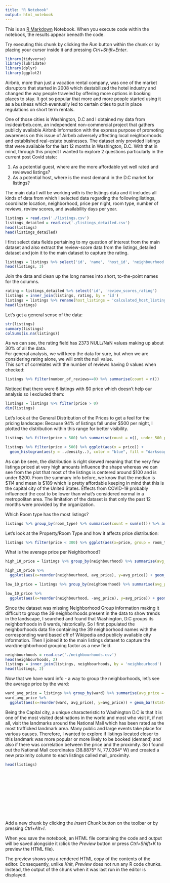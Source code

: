 ```yaml
---
title: "R Notebook"
output: html_notebook
---
```


This is an [R Markdown](http://rmarkdown.rstudio.com) Notebook. When you execute code within the notebook, the results appear beneath the code. 

Try executing this chunk by clicking the *Run* button within the chunk or by placing your cursor inside it and pressing *Ctrl+Shift+Enter*. 

```r
library(tidyverse)
library(lubridate)
library(dplyr)
library(ggplot2)
```
Airbnb, more than just a vacation rental company, was one of the market disruptors that started in 2008 which destabilized the hotel industry and changed the way people traveled by offering more options in booking places to stay.  It got so popular that more and more people started using it as a business which eventually led to certain cities to put in place regulations on short term rentals.  

One of those cities is Washington, D.C and I obtained my data from insideairbnb.com, an independent non-commercial project that gathers publicly available Airbnb information with the express purpose of promoting awareness on this issue of Airbnb adversely affecting local neighborhoods and established real-estate businesses.  The dataset only provided listings that were available for the last 12 months in Washington, D.C.  With that in mind, through this project I wanted to explore 2 questions particularly in the current post Covid state:

1) As a potential guest, where are the more affordable yet well rated and reviewed listings? 
2) As a potential host, where is the most demand in the D.C market for listings? 

The main data I will be working with is the listings data and it includes all kinds of data from which I selected data regarding the following:listings, coordinate location, neighborhood, price per night, room type, number of reviews, review scores, and availability days per year.

```r
listings = read.csv('./listings.csv')
listings_detailed = read.csv('./listings_detailed.csv')
head(listings)
head(listings_detailed)

```
I first select data fields pertaining to my question of interest from the main dataset and also extract the review-score data from the listings_detailed dataset and join it to the main dataset to capture the rating. 
```r
listings = listings %>% select('id', 'name', 'host_id', 'neighbourhood', 'latitude', 'longitude', 'room_type', 'price', 'number_of_reviews', 'calculated_host_listings_count', 'availability_365') 
head(listings, 3)
```   
Join the data and clean up the long names into short, to-the-point names for the columns.  
```r
rating = listings_detailed %>% select('id', 'review_scores_rating')
listings = inner_join(listings, rating, by = 'id')
listings = listings %>% rename(host_listings = 'calculated_host_listings_count', availability = 'availability_365', rating = 'review_scores_rating')
head(listings)
```

Let's get a general sense of the data:
```r
str(listings)
summary(listings)
colSums(is.na(listings))
```
As we can see, the rating field has 2373 NULL/NaN values making up about 30% of all the data.  
For general analysis, we will keep the data for sure, but when we are considering rating alone, we will omit the null value.  
This sort of correlates with the number of reviews having 0 values when checked: 

```r
listings %>% filter(number_of_reviews==0) %>% summarise(count = n())
```
Noticed that there were 6 listings with $0 price which doesn't help our analysis so I excluded them: 
```r
listings = listings %>% filter(price > 0)
dim(listings)
```

Let's look at the General Distribution of the Prices to get a feel for the pricing landscape:
Because 94% of listings fall under $500 per night, I plotted the distribution within this range for better visibility. 

```r
listings %>% filter(price < 500) %>% summarise(count = n(), under_500_pct = count/length(listings$price)*100) 
```


```r
listings %>% filter(price < 500) %>% ggplot(aes(x = price)) +
  geom_histogram(aes(y = ..density..), color = "blue", fill = "darkseagreen3") + geom_density(alpha = .2, fill="chartreuse") + xlab('Price ($)') + ylab('Density') + ggtitle('Price Distribution') + theme_bw() 
```
As can be seen, the distribution is right skewed meaning that the very few listings priced at very high amounts influence the shape whereas we can see from the plot that most of the listings is centered around $100 and is under $200.  From the summary info before, we know that the median is $114 and mean is $189 which is pretty affordable keeping in mind that this is the capital city of the United States.  Effects from COVID-19 probably influenced the cost to be lower than what's considered normal in a metropolitan area.  The limitation of the dataset is that only the past 12 months were provided by the organization.  


Which Room type has the most listings? 
```r
listings %>% group_by(room_type) %>% summarise(count = sum(n())) %>% arrange(desc(count)) %>% ggplot(aes(x=reorder(room_type, -count), y=count)) + geom_bar(stat='identity', color = 'lightcoral', fill = 'lightcoral') + ylab('# of Listings') + xlab('Room Type') + ggtitle('72% of Listings are Entire Home/Apt') + theme_bw() 
```


Let's look at the Property/Room Type and how it affects price distribution:  

```r
listings %>% filter(price < 300) %>% ggplot(aes(x=price, group = room_type, fill=room_type)) + geom_density(adjust = 1.5, alpha =.4) + xlab('Price ($)') + ylab('% of Total') + ggtitle('Price Density by Room Type') + theme_bw() 
```

What is the average price per Neighborhood?  

```r
high_10_price = listings %>% group_by(neighbourhood) %>% summarise(avg_price = mean(price)) %>% arrange(desc(avg_price)) %>% top_n(10)

high_10_price %>%
  ggplot(aes(x=reorder(neighbourhood, avg_price), y=avg_price)) + geom_bar(stat='identity', color = 'palegreen3', fill = 'palegreen3') + coord_flip() + geom_text(aes(label= round(avg_price)), nudge_y=-50, color='black') + ylab('Avg price ($)') + xlab('Neighborhood') + ggtitle('Highest Avg. Price by Neighborhood') + theme_bw() + theme(text=element_text(size = 8))

```


```r
low_10_price = listings %>% group_by(neighbourhood) %>% summarise(avg_price = mean(price)) %>% slice_min(avg_price, n =10)

low_10_price %>%
  ggplot(aes(x=reorder(neighbourhood, -avg_price), y=avg_price)) + geom_bar(stat='identity', color = 'palegreen3', fill = 'palegreen3') + scale_y_continuous(limits = c(0, 200)) + coord_flip() + geom_text(aes(label= round(avg_price)), nudge_y=-20, color='black') + ylab('Avg price ($)') + xlab('Neighborhood') + ggtitle('Lowest Avg. Price by Neighborhood') + theme_bw() + theme(text=element_text(size = 8))
```

Since the dataset was missing Neighborhood Group information making it difficult to group the 39 neighborhoods present in the data to show trends in the landscape, I searched and found that Washington, D.C groups its neighborhoods in 8 wards, historically.  So I first populated the neighborhoods data file containing the 39 neighborhood names with the corresponding ward based off of Wikipedia and publicly available city information.  Then I joined it to the main listings dataset to capture the ward/neighborhood grouping factor as a new field.  

```r
neighbourhoods = read.csv('./neighbourhoods.csv')
head(neighbourhoods, 2)
listings = inner_join(listings, neighbourhoods, by = 'neighbourhood')
head(listings, 2)
```
Now that we have ward info - a way to group the neighborhoods, let's see the average price by the ward: 

```r
ward_avg_price = listings %>% group_by(ward) %>% summarise(avg_price = mean(price)) %>% arrange(avg_price)
ward_avg_price %>%
  ggplot(aes(x=reorder(ward, avg_price), y=avg_price)) + geom_bar(stat='identity', color = 'palegreen3', fill = 'palegreen3')  + geom_text(aes(label= round(avg_price)), nudge_y=-20, color='black') + ylab('Avg price ($)') + xlab('Neighborhood Group') + ggtitle('Daily Average Price by Neighborhood') + theme_bw()
```
Being the Capital city, a unique characteristic to Washington D.C is that it is one of the most visited destinations in the world and most who visit it, if not all, visit the landmarks around the National Mall which has been rated as the most trafficked landmark area.  Many public and large events take place for various causes.  Therefore, I wanted to explore if listings located closer to this landmark was more popular or more likely to be booked (demand) and also if there was correlation between the price and the proximity. So I found out the National Mall coordinates (38.8875° N, 77.0364° W) and created a new proximity column to each listings called mall_proximity.  

```r
head(listings)
```


```r
```


```r
```


```r
```


```r
```


```r
```


```r
```


```r
```


```r
```


```r
```


```r
```


```r
```

Add a new chunk by clicking the *Insert Chunk* button on the toolbar or by pressing *Ctrl+Alt+I*.

When you save the notebook, an HTML file containing the code and output will be saved alongside it (click the *Preview* button or press *Ctrl+Shift+K* to preview the HTML file).

The preview shows you a rendered HTML copy of the contents of the editor. Consequently, unlike *Knit*, *Preview* does not run any R code chunks. Instead, the output of the chunk when it was last run in the editor is displayed.

